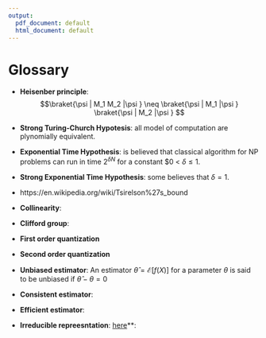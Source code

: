 ```yaml
---
output:
  pdf_document: default
  html_document: default
---
```


# Glossary

- **Heisenber principle**:
$$\braket{\psi | M_1 M_2 |\psi } \neq \braket{\psi | M_1  |\psi } \braket{\psi | M_2 |\psi } $$
- **Strong Turing-Church Hypotesis**: all model of computation are plynomially equivalent.

- **Exponential Time Hypothesis**: is believed that classical algorithm for NP problems can run in time $2^{\delta N}$ for a constant $0 < $\delta \leq 1$.

- **Strong Exponential Time Hypothesis**: some believes that $\delta=1$.

- https://en.wikipedia.org/wiki/Tsirelson%27s_bound

<!-- - **PCP Theorem **: A language is in NP iif it has witness that can be verified probabilistically using only $O(\log n)$ bits of randomness and a constant number of queries to bits of the witness.  -->

- **Collinearity**:

- **Clifford group**:

- **First order quantization**

- **Second order quantization**

- **Unbiased estimator**: An estimator $\widehat{\theta} = \mathcal{E}[f(X)]$ for a parameter $\theta$ is said to be unbiased if $\widehat{\theta}- \theta= 0$

- **Consistent estimator**:

- **Efficient estimator**:

<!-- - **[QMA - Quantum Merlin-Arthur]()**. Is a complexity class for decision problem. A language is in QMA if in polynomial time a verifier $V$ : -->
<!--  - $\forall x \in L$ there exists a quantum state over a polynomial number of qubits $\ket{\psi}$  -->
<!--  - $\forall x \notin L$ there exist a quantum state (the $\ket{\psi}$ plays the same role as the whitness in NP problems)  -->
<!--   Max-d-CUT problem is QMA complete. -->

<!-- Merlin is the prover: all-powerful and untrusted who gives the poor Arthur a solution (witness) to Merlin: a honest verifier with limited computational power. It plays the same role of NP for classical computers because if Merlin has to send a witness to Arthur of a NP complete problem, we know such witness will always exists, and that Arthur should be able to check in polynomial time that the witness is correct. {% cite jordanis2018merlin %} -->


<!-- - **Online algorithm**:  -->
<!-- - **Streaming algorithm**:  -->
<!-- It seems to me that there is a slight difference between online and streaming algorithm, where the straming algorithm can defer action over time, and the stress is on the limited amount of memory they have, online algorithms are required to take an action as soon as the input is entered.-->



- **Irreducible repreesntation**: [here](https://math.stackexchange.com/questions/38958/what-is-the-meaning-of-an-irreducible-representation)**:

<!-- - [Jordan-weigner representation](): -->

<!-- - [Boson sampling](https://www.nature.com/articles/nature23458):  -->

<!-- - [Linear Optics](wikipedia):  -->
